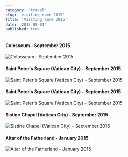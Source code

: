 ```yaml
---
category: 'travel'
slug: 'visiting-rome-2015'
title: 'Visiting Rome 2015'
date: '2015-09-01'
published: true
---
```


#### Colosseum⁩ - September 2015

![Colosseum⁩ - September 2015](./images/colosseo.jpeg)

#### Saint Peter's Square⁩ (Vatican City⁩) - September 2015

![Saint Peter's Square⁩ (Vatican City⁩) - September 2015](./images/peterTwo.jpeg)

#### Saint Peter's Square⁩ (Vatican City⁩) - September 2015

![Saint Peter's Square⁩ (Vatican City⁩) - September 2015](./images/peterOne.jpeg)

#### Sistine Chapel⁩ (Vatican City⁩) - September 2015

![Sistine Chapel⁩ (Vatican City⁩) - September 2015](./images/sistine.jpeg)

#### Altar of the Fatherland - January 2015⁩

![Altar of the Fatherland - January 2015⁩](./images/altar-rome.jpeg)
